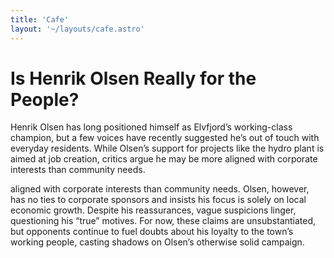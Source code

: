```yaml
---
title: 'Cafe'
layout: '~/layouts/cafe.astro'
---
```


# Is Henrik Olsen Really for the People?
Henrik Olsen has long positioned himself as Elvfjord’s working-class champion, but a few voices have recently suggested he’s out of touch with everyday residents. While Olsen’s support for projects like the hydro plant is aimed at job creation, critics argue he may be more aligned with corporate interests than community needs.

aligned with corporate interests than community needs.
Olsen, however, has no ties to corporate sponsors and insists his focus is solely on local economic growth. Despite his reassurances, vague suspicions linger, questioning his “true” motives. For now, these claims are unsubstantiated, but opponents continue to fuel doubts about his loyalty to the town’s working people, casting shadows on Olsen’s otherwise solid campaign.
